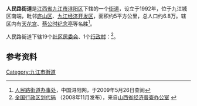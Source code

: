 {{中国乡级行政区
| 行政区全称 = 人民路街道
| 景观照片文件名 =
| 景观照片描述 =
| 汉语拼音 = 
| 上级行政区 = [[江西省|江西省]][[九江市|九江市]][[浔阳区|浔阳区]]
| 行政区类别 = [[街道_(行政区划)|街道]]
| 行政区划代码 = 360403003
| 地理坐标 = 
| 总面积 = 5[[平方公里|平方公里]]
| 户籍人口 =
| 户籍人口年份 =
| 常住人口 = 
| 常住人口年份 = 
| 人口密度 =
| 领导人职务1 =
| 领导人姓名1 =
| 领导人职务2 =
| 领导人姓名2 =
| 行政区划 = 19个[[居委会|居委会]]、1个[[村委会|村委会]]
| 官方网站 =
| 政府驻地 = 十里大道210号
| 邮政编码 =
| 毗邻行政区 = 
| 位置图文件名 = 
| 位置图描述 = 
}}
'''人民路街道'''是[[江西省|江西省]][[九江市|九江市]][[浔阳区|浔阳区]]下辖的一个[[街道_(行政区划)|街道]]，设立于1992年，位于九江城区南端，毗邻[[庐山区|庐山区]]、[[九江经济开发区|九江经济开发区]]，面积约5平方公里，总人口约6.8万。辖区内有[[天花宫|天花宫]]、[[蔡公时纪念亭|蔡公时纪念亭]]等名胜<ref>[http://www.xunyang.gov.cn/xunyang/zuzhijigou/ziye.asp?id=3&newtype=%E4%BA%BA%E6%B0%91%E8%B7%AF%E8%A1%97%E9%81%93%E5%8A%9E%E4%BA%8B%E5%A4%84&nkey=5F3F 人民路街道办事处]{{dead link|date=2017年11月 |bot=InternetArchiveBot |fix-attempted=yes }}，中国浔阳网，于2009年5月26日查阅</ref>。

人民路街道下辖19个[[社区居委会|社区居委会]]、1个[[行政村|行政村]]：{{PRC admin/children|36/04/03/003/000}}<ref>[http://www.sxjjpc.gov.cn/wjtz/200811070062_1_0.rar 全国行政区划代码] {{Wayback|url=http://www.sxjjpc.gov.cn/wjtz/200811070062_1_0.rar |date=20110707041746 }}（2008年11月发布），来自[http://www.sxjjpc.gov.cn/wjtz/200811070062.htm 山西省经济普查办公室] {{Wayback|url=http://www.sxjjpc.gov.cn/wjtz/200811070062.htm |date=20110707041839 }}</ref>。

==参考资料==
<div class="references-small">
<references />
</div>

{{浔阳区行政区划}}
[[Category:九江市街道|Category:九江市街道]]